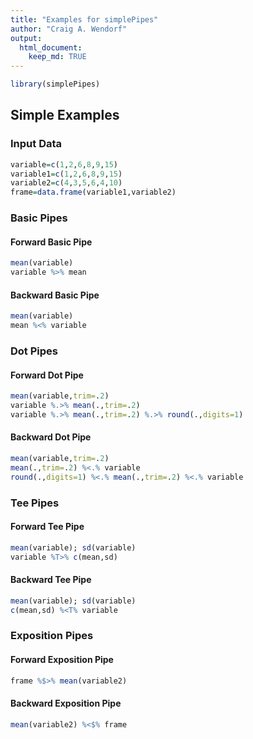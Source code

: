 ```yaml
---
title: "Examples for simplePipes"
author: "Craig A. Wendorf"
output:
  html_document:        
    keep_md: TRUE
---
```


```r
library(simplePipes)
```

## Simple Examples

### Input Data

```r
variable=c(1,2,6,8,9,15)
variable1=c(1,2,6,8,9,15)
variable2=c(4,3,5,6,4,10)
frame=data.frame(variable1,variable2)
```

### Basic Pipes

#### Forward Basic Pipe

```r
mean(variable)
variable %>% mean
```

#### Backward Basic Pipe

```r
mean(variable)
mean %<% variable
```

### Dot Pipes

#### Forward Dot Pipe

```r
mean(variable,trim=.2)
variable %.>% mean(.,trim=.2)
variable %.>% mean(.,trim=.2) %.>% round(.,digits=1)
```

#### Backward Dot Pipe

```r
mean(variable,trim=.2)
mean(.,trim=.2) %<.% variable
round(.,digits=1) %<.% mean(.,trim=.2) %<.% variable
```

### Tee Pipes

#### Forward Tee Pipe

```r
mean(variable); sd(variable)
variable %T>% c(mean,sd)
```

#### Backward Tee Pipe

```r
mean(variable); sd(variable)
c(mean,sd) %<T% variable
```

### Exposition Pipes

#### Forward Exposition Pipe

```r
frame %$>% mean(variable2)
```

#### Backward Exposition Pipe

```r
mean(variable2) %<$% frame
```
